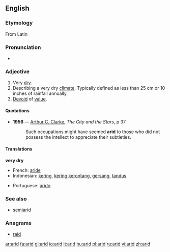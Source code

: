 ==English==

===Etymology===
From Latin

===Pronunciation===
{{AHD|/'ar-&d/}}
*{{audio|en-us-arid.ogg|Audio (US)}}

===Adjective===
{{en-adj-more-most}}
{{wikipedia}}

# Very [[dry]].
# Describing a very dry [[climate]].  Typically defined as less than 25 cm or 10 inches of rainfall annually.
# [[devoid|Devoid]] of [[value]].

====Quotations====
*'''1956''' — [[w:Arthur C. Clarke|Arthur C. Clarke]], ''The City and the Stars'', p 37
*:Such occupations might have seemed '''arid''' to those who did not possess the intellect to appreciate their subtleties.

====Translations====
'''very dry'''
{{top}}
*French: [[aride]]
*Indonesian: [[kering]], [[kering kerontang]], [[gersang]], [[tandus]]
{{mid}}
*Portuguese: [[árido]]
{{bottom}}

===See also===
*[[semiarid]]

===Anagrams===
*[[raid]]

[[ar:arid]]
[[fa:arid]]
[[gl:arid]]
[[io:arid]]
[[it:arid]]
[[hu:arid]]
[[pl:arid]]
[[ru:arid]]
[[vi:arid]]
[[zh:arid]]